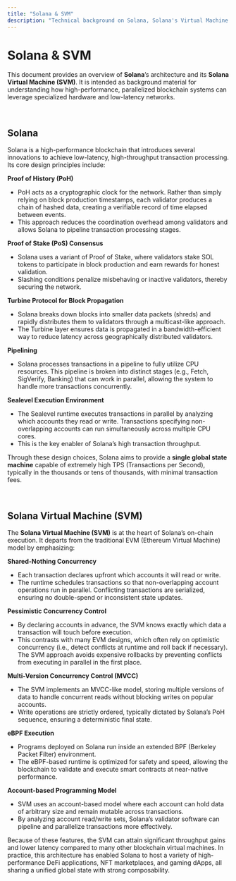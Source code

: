 ```yaml
---
title: "Solana & SVM"
description: "Technical background on Solana, Solana's Virtual Machine (SVM)"
---
```


# Solana & SVM

This document provides an overview of **Solana**’s architecture and its **Solana Virtual Machine (SVM)**. It is intended as background material for understanding how high-performance, parallelized blockchain systems can leverage specialized hardware and low-latency networks.

<br />

## Solana

Solana is a high-performance blockchain that introduces several innovations to achieve low-latency, high-throughput transaction processing. Its core design principles include:

**Proof of History (PoH)**  
   - PoH acts as a cryptographic clock for the network. Rather than simply relying on block production timestamps, each validator produces a chain of hashed data, creating a verifiable record of time elapsed between events.  
   - This approach reduces the coordination overhead among validators and allows Solana to pipeline transaction processing stages.

**Proof of Stake (PoS) Consensus**  
   - Solana uses a variant of Proof of Stake, where validators stake SOL tokens to participate in block production and earn rewards for honest validation.  
   - Slashing conditions penalize misbehaving or inactive validators, thereby securing the network.

**Turbine Protocol for Block Propagation**  
   - Solana breaks down blocks into smaller data packets (shreds) and rapidly distributes them to validators through a multicast-like approach.  
   - The Turbine layer ensures data is propagated in a bandwidth-efficient way to reduce latency across geographically distributed validators.

**Pipelining**  
   - Solana processes transactions in a pipeline to fully utilize CPU resources. This pipeline is broken into distinct stages (e.g., Fetch, SigVerify, Banking) that can work in parallel, allowing the system to handle more transactions concurrently.

**Sealevel Execution Environment**  
   - The Sealevel runtime executes transactions in parallel by analyzing which accounts they read or write. Transactions specifying non-overlapping accounts can run simultaneously across multiple CPU cores.  
   - This is the key enabler of Solana’s high transaction throughput.

Through these design choices, Solana aims to provide a **single global state machine** capable of extremely high TPS (Transactions per Second), typically in the thousands or tens of thousands, with minimal transaction fees.

<br />

## Solana Virtual Machine (SVM)

The **Solana Virtual Machine (SVM)** is at the heart of Solana’s on-chain execution. It departs from the traditional EVM (Ethereum Virtual Machine) model by emphasizing:

**Shared-Nothing Concurrency**  
   - Each transaction declares upfront which accounts it will read or write.  
   - The runtime schedules transactions so that non-overlapping account operations run in parallel. Conflicting transactions are serialized, ensuring no double-spend or inconsistent state updates.

**Pessimistic Concurrency Control**  
   - By declaring accounts in advance, the SVM knows exactly which data a transaction will touch before execution.  
   - This contrasts with many EVM designs, which often rely on optimistic concurrency (i.e., detect conflicts at runtime and roll back if necessary). The SVM approach avoids expensive rollbacks by preventing conflicts from executing in parallel in the first place.

**Multi-Version Concurrency Control (MVCC)**  
   - The SVM implements an MVCC-like model, storing multiple versions of data to handle concurrent reads without blocking writes on popular accounts.  
   - Write operations are strictly ordered, typically dictated by Solana’s PoH sequence, ensuring a deterministic final state.

**eBPF Execution**  
   - Programs deployed on Solana run inside an extended BPF (Berkeley Packet Filter) environment.  
   - The eBPF-based runtime is optimized for safety and speed, allowing the blockchain to validate and execute smart contracts at near-native performance.

**Account-based Programming Model**  
   - SVM uses an account-based model where each account can hold data of arbitrary size and remain mutable across transactions.  
   - By analyzing account read/write sets, Solana’s validator software can pipeline and parallelize transactions more effectively.

Because of these features, the SVM can attain significant throughput gains and lower latency compared to many other blockchain virtual machines. In practice, this architecture has enabled Solana to host a variety of high-performance DeFi applications, NFT marketplaces, and gaming dApps, all sharing a unified global state with strong composability.
